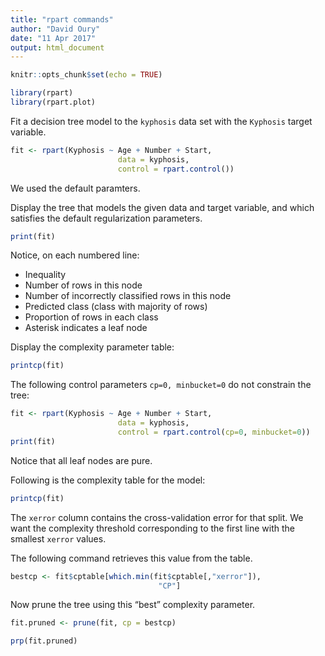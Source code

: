 ```yaml
---
title: "rpart commands"
author: "David Oury"
date: "11 Apr 2017"
output: html_document
---
```


```r
knitr::opts_chunk$set(echo = TRUE)
```

```r

library(rpart)
library(rpart.plot)
```

Fit a decision tree model to the `kyphosis` data set with the `Kyphosis` target variable.
```r
fit <- rpart(Kyphosis ~ Age + Number + Start, 
                        data = kyphosis,
                        control = rpart.control())
```
We used the default paramters.

Display the tree that models the given data and target variable, and which satisfies the default regularization parameters.
```r
print(fit)
```
Notice, on each numbered line:

- Inequality
- Number of rows in this node
- Number of incorrectly classified rows in this node
- Predicted class (class with majority of rows)
- Proportion of rows in each class 
- Asterisk indicates a leaf node

Display the complexity parameter table:
```r
printcp(fit)
```

The following control parameters `cp=0, minbucket=0` do not constrain the tree:
```r
fit <- rpart(Kyphosis ~ Age + Number + Start, 
                        data = kyphosis,
                        control = rpart.control(cp=0, minbucket=0))
print(fit)
```
Notice that all leaf nodes are pure. 

Following is the complexity table for the model:
```r
printcp(fit)
```
The `xerror` column contains the cross-validation error for that split.
We want the complexity threshold corresponding to the first line with the smallest `xerror` values.

The following command retrieves this value from the table. 
```r
bestcp <- fit$cptable[which.min(fit$cptable[,"xerror"]),
                                 "CP"]
```

Now prune the tree using this "best" complexity parameter.
```r
fit.pruned <- prune(fit, cp = bestcp)
```

```r
prp(fit.pruned)
```